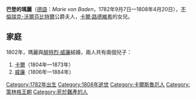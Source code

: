 {{Otheruses|subject=不倫瑞克-沃爾芬比特爾公爵夫人|other=其他同名的巴登公主|巴登的瑪麗}}
{{Unreferenced|time=2021-05-04T10:21:32+00:00}}
{{Infobox noble
| name        = 巴登的瑪麗
| title       = 不倫瑞克-沃爾芬比特爾公爵夫人
| image       = Marie of Baden (1782-1808) aka Maria Elisabeth Wilhelmine von Baden.jpg
| birth_date  = {{birth date|1782|9|7|df=y}}
| birth_place = [[卡爾斯魯厄|卡爾斯魯厄]]
| death_date  = {{death date and age|1808|4|20|1782|9|7|df=y}}
| death_place = [[布魯赫薩爾|布魯赫薩爾]]
| noble family= [[哲林根王朝|哲林根王朝]]
| father      = [[卡爾·路德維希_(巴登)|巴登的卡爾·路德維希]]
| mother      = [[黑森-達姆施塔特的阿瑪莉埃|黑森-達姆施塔特的阿瑪莉埃]]
}}

'''巴登的瑪麗'''（[[德語|德語]]：''Marie von Baden''，1782年9月7日—1808年4月20日），[[布倫瑞克-沃爾芬比特爾親王國|不倫瑞克-沃爾芬比特爾]]公爵夫人，[[卡爾·路德維希_(巴登)|卡爾·路德維希]]的女兒。

== 家庭 ==
1802年，瑪麗與[[腓特烈·威廉_(不倫瑞克-沃爾芬比特爾)|腓特烈·威廉]]結婚，兩人共有兩個兒子：
# [[卡爾二世_(不倫瑞克)|卡爾]]（1804年—1873年）
# [[威廉_(不倫瑞克)|威廉]]（1806年—1884年）

[[Category:1782年出生|Category:1782年出生]]
[[Category:1808年逝世|Category:1808年逝世]]
[[Category:卡爾斯魯厄人|Category:卡爾斯魯厄人]]
[[Category:策林格王朝|Category:策林格王朝]]
[[Category:死於難產的人|Category:死於難產的人]]